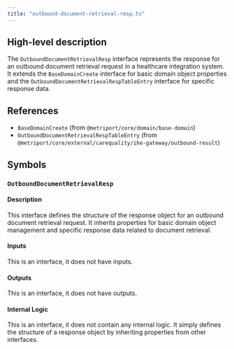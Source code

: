 ```yaml
---
title: "outbound-document-retrieval-resp.ts"
---
```


## High-level description
The `OutboundDocumentRetrievalResp` interface represents the response for an outbound document retrieval request in a healthcare integration system. It extends the `BaseDomainCreate` interface for basic domain object properties and the `OutboundDocumentRetrievalRespTableEntry` interface for specific response data.

## References
- `BaseDomainCreate` (from `@metriport/core/domain/base-domain`)
- `OutboundDocumentRetrievalRespTableEntry` (from `@metriport/core/external/carequality/ihe-gateway/outbound-result`)

## Symbols
### `OutboundDocumentRetrievalResp`
#### Description
This interface defines the structure of the response object for an outbound document retrieval request. It inherits properties for basic domain object management and specific response data related to document retrieval.

#### Inputs
This is an interface, it does not have inputs.

#### Outputs
This is an interface, it does not have outputs.

#### Internal Logic
This is an interface, it does not contain any internal logic. It simply defines the structure of a response object by inheriting properties from other interfaces.

